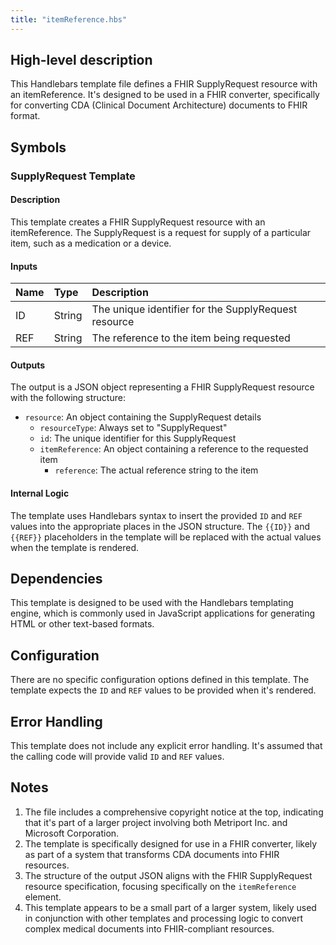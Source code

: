 ```yaml
---
title: "itemReference.hbs"
---
```


## High-level description
This Handlebars template file defines a FHIR SupplyRequest resource with an itemReference. It's designed to be used in a FHIR converter, specifically for converting CDA (Clinical Document Architecture) documents to FHIR format.

## Symbols

### SupplyRequest Template
#### Description
This template creates a FHIR SupplyRequest resource with an itemReference. The SupplyRequest is a request for supply of a particular item, such as a medication or a device.

#### Inputs
| Name | Type | Description |
|:-----|:-----|:------------|
| ID   | String | The unique identifier for the SupplyRequest resource |
| REF  | String | The reference to the item being requested |

#### Outputs
The output is a JSON object representing a FHIR SupplyRequest resource with the following structure:
- `resource`: An object containing the SupplyRequest details
  - `resourceType`: Always set to "SupplyRequest"
  - `id`: The unique identifier for this SupplyRequest
  - `itemReference`: An object containing a reference to the requested item
    - `reference`: The actual reference string to the item

#### Internal Logic
The template uses Handlebars syntax to insert the provided `ID` and `REF` values into the appropriate places in the JSON structure. The `{{ID}}` and `{{REF}}` placeholders in the template will be replaced with the actual values when the template is rendered.

## Dependencies
This template is designed to be used with the Handlebars templating engine, which is commonly used in JavaScript applications for generating HTML or other text-based formats.

## Configuration
There are no specific configuration options defined in this template. The template expects the `ID` and `REF` values to be provided when it's rendered.

## Error Handling
This template does not include any explicit error handling. It's assumed that the calling code will provide valid `ID` and `REF` values.

## Notes
1. The file includes a comprehensive copyright notice at the top, indicating that it's part of a larger project involving both Metriport Inc. and Microsoft Corporation.
2. The template is specifically designed for use in a FHIR converter, likely as part of a system that transforms CDA documents into FHIR resources.
3. The structure of the output JSON aligns with the FHIR SupplyRequest resource specification, focusing specifically on the `itemReference` element.
4. This template appears to be a small part of a larger system, likely used in conjunction with other templates and processing logic to convert complex medical documents into FHIR-compliant resources.